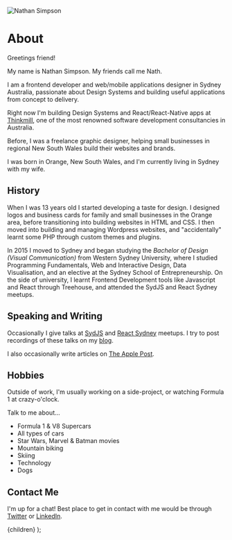 
![Nathan Simpson](https://files.nathansimpson.design/avatar.jpeg 'Nathan Simpson')

# About

Greetings friend!

My name is Nathan Simpson. My friends call me Nath.

I am a frontend developer and web/mobile applications designer in Sydney Australia, passionate about Design Systems and building useful applications from concept to delivery.

Right now I'm building Design Systems and React/React-Native apps at [Thinkmill](https://thinkmill.com.au), one of the most renowned software development consultancies in Australia.

Before, I was a freelance graphic designer, helping small businesses in regional New South Wales build their websites and brands.

I was born in Orange, New South Wales, and I'm currently living in Sydney with my wife.

## History

When I was 13 years old I started developing a taste for design. I designed logos and business cards for family and small businesses in the Orange area, before transitioning into building websites in HTML and CSS. I then moved into building and managing Wordpress websites, and "accidentally" learnt some PHP through custom themes and plugins.

In 2015 I moved to Sydney and began studying the _Bachelor of Design (Visual Communication)_ from Western Sydney University, where I studied Programming Fundamentals, Web and Interactive Design, Data Visualisation, and an elective at the Sydney School of Entrepreneurship. On the side of university, I learnt Frontend Development tools like Javascript and React through Treehouse, and attended the SydJS and React Sydney meetups.

## Speaking and Writing

Occasionally I give talks at [SydJS](https://www.sydjs.com)
and [React Sydney](https://www.meetup.com/en-AU/React-Sydney) meetups. I try to post recordings of these talks on my [blog](/blog).

I also occasionally write articles on [The Apple Post](https://www.theapplepost.com/author/nathan-simpson/).

## Hobbies

Outside of work, I'm usually working on a side-project, or watching Formula 1 at crazy-o'clock.

Talk to me about...

- Formula 1 & V8 Supercars
- All types of cars
- Star Wars, Marvel & Batman movies
- Mountain biking
- Skiing
- Technology
- Dogs

## Contact Me

I'm up for a chat!
Best place to get in contact with me would be through [Twitter](https://twitter.com/nathjsimpson) or [LinkedIn](https://www.linkedin.com/in/nathan-simpson-71512a75?trk).

  <PageLayout>
    <Container>{children}</Container>
  </PageLayout>
);
